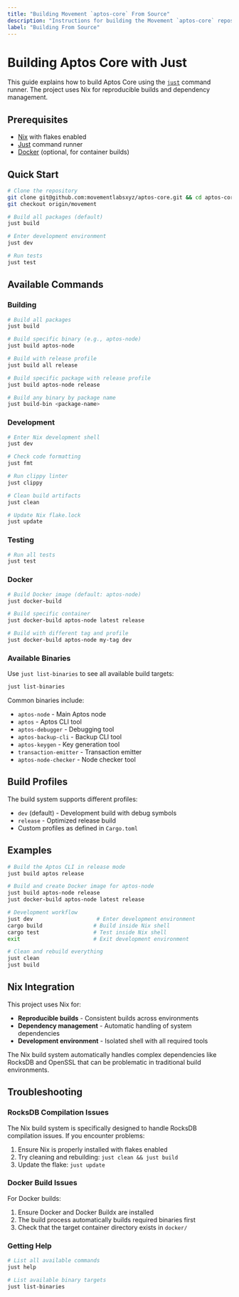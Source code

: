 ```yaml
---
title: "Building Movement `aptos-core` From Source"
description: "Instructions for building the Movement `aptos-core` repository from source code, including prerequisites and setup steps."
label: "Building From Source"
---
```

# Building Aptos Core with Just

This guide explains how to build Aptos Core using the [`just`](https://github.com/casey/just) command runner. The project uses Nix for reproducible builds and dependency management.

## Prerequisites

- [Nix](https://nixos.org/download.html) with flakes enabled
- [Just](https://github.com/casey/just#installation) command runner
- [Docker](https://docs.docker.com/get-docker/) (optional, for container builds)

## Quick Start

```bash
# Clone the repository
git clone git@github.com:movementlabsxyz/aptos-core.git && cd aptos-core
git checkout origin/movement

# Build all packages (default)
just build

# Enter development environment
just dev

# Run tests
just test
```

## Available Commands

### Building

```bash
# Build all packages
just build

# Build specific binary (e.g., aptos-node)
just build aptos-node

# Build with release profile
just build all release

# Build specific package with release profile
just build aptos-node release

# Build any binary by package name
just build-bin <package-name>
```

### Development

```bash
# Enter Nix development shell
just dev

# Check code formatting
just fmt

# Run clippy linter
just clippy

# Clean build artifacts
just clean

# Update Nix flake.lock
just update
```

### Testing

```bash
# Run all tests
just test
```

### Docker

```bash
# Build Docker image (default: aptos-node)
just docker-build

# Build specific container
just docker-build aptos-node latest release

# Build with different tag and profile
just docker-build aptos-node my-tag dev
```

### Available Binaries

Use `just list-binaries` to see all available build targets:

```bash
just list-binaries
```

Common binaries include:
- `aptos-node` - Main Aptos node
- `aptos` - Aptos CLI tool
- `aptos-debugger` - Debugging tool
- `aptos-backup-cli` - Backup CLI tool
- `aptos-keygen` - Key generation tool
- `transaction-emitter` - Transaction emitter
- `aptos-node-checker` - Node checker tool

## Build Profiles

The build system supports different profiles:

- `dev` (default) - Development build with debug symbols
- `release` - Optimized release build
- Custom profiles as defined in `Cargo.toml`

## Examples

```bash
# Build the Aptos CLI in release mode
just build aptos release

# Build and create Docker image for aptos-node
just build aptos-node release
just docker-build aptos-node latest release

# Development workflow
just dev                    # Enter development environment
cargo build                # Build inside Nix shell
cargo test                 # Test inside Nix shell
exit                       # Exit development environment

# Clean and rebuild everything
just clean
just build
```

## Nix Integration

This project uses Nix for:
- **Reproducible builds** - Consistent builds across environments
- **Dependency management** - Automatic handling of system dependencies
- **Development environment** - Isolated shell with all required tools

The Nix build system automatically handles complex dependencies like RocksDB and OpenSSL that can be problematic in traditional build environments.

## Troubleshooting

### RocksDB Compilation Issues
The Nix build system is specifically designed to handle RocksDB compilation issues. If you encounter problems:

1. Ensure Nix is properly installed with flakes enabled
2. Try cleaning and rebuilding: `just clean && just build`
3. Update the flake: `just update`

### Docker Build Issues
For Docker builds:

1. Ensure Docker and Docker Buildx are installed
2. The build process automatically builds required binaries first
3. Check that the target container directory exists in `docker/`

### Getting Help

```bash
# List all available commands
just help

# List available binary targets
just list-binaries
```